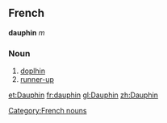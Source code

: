 ==French==
'''dauphin''' ''m''
===Noun===
# [[doplhin]]
# [[runner-up]]
[[Category:French nouns]]

[[et:Dauphin]]
[[fr:dauphin]]
[[gl:Dauphin]]
[[zh:Dauphin]]